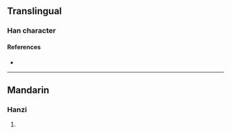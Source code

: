 {{character info}}
==Translingual==

===Han character===
{{Han char|rn=86|rad=火|as=09|sn=13|four=92814|canj=FHJG|ids=⿰火重}}

====References====
* {{Han ref|kx=0675.240|dkj=19171|dj=1087.020|hdz=32218.120|uh=7144|ud=28996|bh=DEA1|bd=56993}}

----

==Mandarin==

===Hanzi===
{{cmn-hanzi|pin=[[zhōng]] ([[zhong1]])|wg=chung<sup>1</sup>}}

# {{rfdef|cmn|sort=火09}}